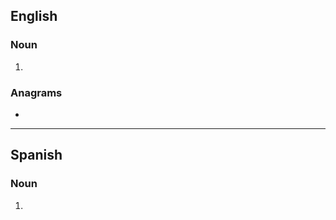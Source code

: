 ==English==

===Noun===
{{head|en|noun plural form}}

# {{plural of|blooper|lang=en}}

===Anagrams===
* {{anagrams|en|a=belooprs|proboles}}

----

==Spanish==

===Noun===
{{head|es|noun form|g=m-p}}

# {{plural of|blooper|lang=es}}